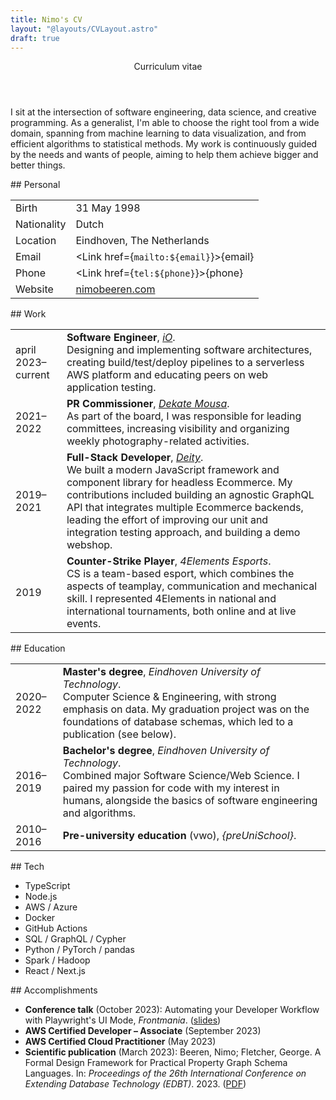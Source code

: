 ```yaml
---
title: Nimo's CV
layout: "@layouts/CVLayout.astro"
draft: true
---
```




<header class="not-prose break-inside-avoid">
  <div class="mb-2 flex justify-between">
    <NimoBeeren />
    <Picture
      class="rounded-full shadow-glow-lg print:shadow-none md:shadow-glow-xl md:print:shadow-none"
      src="/me.jpg"
      alt="Nimo smiling at the camera"
      sizes="(max-width: 767.9px) 144px, (min-width: 768px) 192px"
      widths={[144, 144 * 2, 192, 192 * 2]}
      aspectRatio="1:1"
    />
  </div>
  <p class="font-serif text-3xl italic text-neutral-600">Curriculum vitae</p>
</header>

I sit at the intersection of software engineering, data science, and creative programming. As a generalist, I'm able to choose the right tool from a wide domain, spanning from machine learning to data visualization, and from efficient algorithms to statistical methods. My work is continuously guided by the needs and wants of people, aiming to help them achieve bigger and better things.

<section class="break-inside-avoid">
## Personal

|             |                                               |
| ----------- | --------------------------------------------- |
| Birth       | 31 May 1998                                   |
| Nationality | Dutch                                         |
| Location    | Eindhoven, The Netherlands                    |
| Email       | <Link href={`mailto:${email}`}>{email}</Link> |
| Phone       | <Link href={`tel:${phone}`}>{phone}</Link>    |
| Website     | [nimobeeren.com](https://nimobeeren.com)      |

</section>

<section class="break-inside-avoid">
## Work

|                    |                                                                                                                                                                                                                                                                                                                                                                         |
| ------------------ | ----------------------------------------------------------------------------------------------------------------------------------------------------------------------------------------------------------------------------------------------------------------------------------------------------------------------------------------------------------------------- |
| april 2023–current | **Software Engineer**, [_iO_](https://iodigital.com/). <br/> Designing and implementing software architectures, creating build/test/deploy pipelines to a serverless AWS platform and educating peers on web application testing.                                                                                                                                       |
| 2021–2022          | **PR Commissioner**, [_Dekate Mousa_](https://dekatemousa.nl/). <br/> As part of the board, I was responsible for leading committees, increasing visibility and organizing weekly photography-related activities.                                                                                                                                               |
| 2019–2021          | **Full-Stack Developer**, [_Deity_](https://www.deity.com/). <br/> We built a modern JavaScript framework and component library for headless Ecommerce. My contributions included building an agnostic GraphQL API that integrates multiple Ecommerce backends, leading the effort of improving our unit and integration testing approach, and building a demo webshop. |
| 2019               | **Counter-Strike Player**, _4Elements Esports_. <br/> CS is a team-based esport, which combines the aspects of teamplay, communication and mechanical skill. I represented 4Elements in national and international tournaments, both online and at live events.                                                                                                         |

</section>

<section class="break-inside-avoid">
## Education

|           |                                                                                                                                                                                                                                          |
| --------- | ---------------------------------------------------------------------------------------------------------------------------------------------------------------------------------------------------------------------------------------- |
| 2020–2022 | **Master's degree**, _Eindhoven University of Technology_. <br/> Computer Science & Engineering, with strong emphasis on data. My graduation project was on the foundations of database schemas, which led to a publication (see below). |
| 2016–2019 | **Bachelor's degree**, _Eindhoven University of Technology_. <br/> Combined major Software Science/Web Science. I paired my passion for code with my interest in humans, alongside the basics of software engineering and algorithms.    |
| 2010–2016 | **Pre-university education** (vwo), _{preUniSchool}_.                                                                                                                                                                                    |

</section>

<section class="break-inside-avoid">
## Tech

<ul class="flex max-h-80 flex-col flex-wrap">
  <li>TypeScript</li>
  <li>Node.js</li>
  <li>AWS / Azure</li>
  <li>Docker</li>
  <li>GitHub Actions</li>
  <li>SQL / GraphQL / Cypher</li>
  <li>Python / PyTorch / pandas</li>
  <li>Spark / Hadoop</li>
  <li>React / Next.js</li>
</ul>
</section>

<section class="break-inside-avoid">
## Accomplishments

- **Conference talk** (October 2023): Automating your Developer Workflow with Playwright's UI Mode, _Frontmania_. ([slides](https://docs.google.com/presentation/d/1HVTqZllsUnFa3zUstFkNHMogpbyY79Fz_EVT5uEsIFc/edit?usp=sharing))
- **AWS Certified Developer – Associate** (September 2023)
- **AWS Certified Cloud Practitioner** (May 2023)
- **Scientific publication** (March 2023): Beeren, Nimo; Fletcher, George. A Formal Design Framework for Practical Property Graph Schema Languages. In: _Proceedings of the 26th International Conference on Extending Database Technology (EDBT)_. 2023. ([PDF](https://dx.doi.org/10.48786/edbt.2023.40))

</section>
